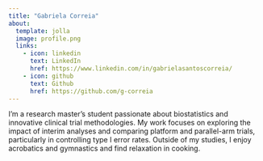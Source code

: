 ```yaml
---
title: "Gabriela Correia"
about:
  template: jolla
  image: profile.png
  links:
    - icon: linkedin
      text: LinkedIn
      href: https://www.linkedin.com/in/gabrielasantoscorreia/
    - icon: github
      text: Github
      href: https://github.com/g-correia
---
```


I'm a research master's student passionate about biostatistics and innovative clinical trial methodologies. My work focuses on exploring the impact of interim analyses and comparing platform and parallel-arm trials, particularly in controlling type I error rates. Outside of my studies, I enjoy acrobatics and gymnastics and find relaxation in cooking.
